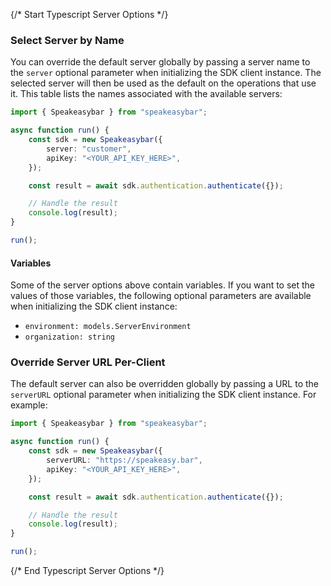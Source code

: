 {/* Start Typescript Server Options */}


### Select Server by Name

You can override the default server globally by passing a server name to the `server` optional parameter when initializing the SDK client instance. The selected server will then be used as the default on the operations that use it. This table lists the names associated with the available servers:



```typescript
import { Speakeasybar } from "speakeasybar";

async function run() {
    const sdk = new Speakeasybar({
        server: "customer",
        apiKey: "<YOUR_API_KEY_HERE>",
    });

    const result = await sdk.authentication.authenticate({});

    // Handle the result
    console.log(result);
}

run();

```

#### Variables

Some of the server options above contain variables. If you want to set the values of those variables, the following optional parameters are available when initializing the SDK client instance:
 * `environment: models.ServerEnvironment`
 * `organization: string`

### Override Server URL Per-Client

The default server can also be overridden globally by passing a URL to the `serverURL` optional parameter when initializing the SDK client instance. For example:

```typescript
import { Speakeasybar } from "speakeasybar";

async function run() {
    const sdk = new Speakeasybar({
        serverURL: "https://speakeasy.bar",
        apiKey: "<YOUR_API_KEY_HERE>",
    });

    const result = await sdk.authentication.authenticate({});

    // Handle the result
    console.log(result);
}

run();

```
{/* End Typescript Server Options */}
